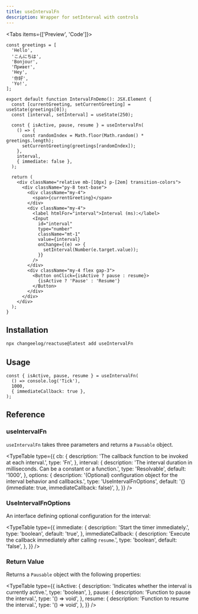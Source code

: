 ```yaml
---
title: useIntervalFn
description: Wrapper for setInterval with controls
---
```


<Tabs items={['Preview', 'Code']}>
  <Tab value="Preview">
    <IntervalFnDemo />
  </Tab>
```tsx tab="Code"
const greetings = [
  'Hello',
  'こんにちは',
  'Bonjour',
  'Привет',
  'Hey',
  '你好',
  'Yo!',
];

export default function IntervalFnDemo(): JSX.Element {
  const [currentGreeting, setCurrentGreeting] = useState(greetings[0]);
  const [interval, setInterval] = useState(250);

  const { isActive, pause, resume } = useIntervalFn(
    () => {
      const randomIndex = Math.floor(Math.random() * greetings.length);
      setCurrentGreeting(greetings[randomIndex]);
    },
    interval,
    { immediate: false },
  );

  return (
    <div className="relative mb-[10px] p-[2em] transition-colors">
      <div className="py-8 text-base">
        <div className="my-4">
          <span>{currentGreeting}</span>
        </div>
        <div className="my-4">
          <label htmlFor="interval">Interval (ms):</label>
          <Input
            id="interval"
            type="number"
            className="mt-1"
            value={interval}
            onChange={(e) => {
              setInterval(Number(e.target.value));
            }}
          />
        </div>
        <div className="my-4 flex gap-3">
          <Button onClick={isActive ? pause : resume}>
            {isActive ? 'Pause' : 'Resume'}
          </Button>
        </div>
      </div>
    </div>
  );
}
````
</Tabs>

## Installation

```bash
npx changeelog/reactuse@latest add useIntervalFn
````

## Usage

```tsx
const { isActive, pause, resume } = useIntervalFn(
  () => console.log('Tick'),
  1000,
  { immediateCallback: true },
);
```

## Reference

### useIntervalFn

`useIntervalFn` takes three parameters and returns a `Pausable` object.

<TypeTable
  type={{
    cb: {
      description: 'The callback function to be invoked at each interval.',
      type: 'Fn',
    },
    interval: {
      description:
        'The interval duration in milliseconds. Can be a constant or a function.',
      type: 'Resolvable<number>',
      default: '1000',
    },
    options: {
      description:
        '(Optional) configuration object for the interval behavior and callbacks.',
      type: 'UseIntervalFnOptions',
      default: '{} (immediate: true, immediateCallback: false)',
    },
  }}
/>

### UseIntervalFnOptions

An interface defining optional configuration for the interval:

<TypeTable
  type={{
    immediate: {
      description: 'Start the timer immediately.',
      type: 'boolean',
      default: 'true',
    },
    immediateCallback: {
      description: 'Execute the callback immediately after calling `resume`.',
      type: 'boolean',
      default: 'false',
    },
  }}
/>

### Return Value

Returns a `Pausable` object with the following properties:

<TypeTable
  type={{
    isActive: {
      description: 'Indicates whether the interval is currently active.',
      type: 'boolean',
    },
    pause: {
      description: 'Function to pause the interval.',
      type: '() => void',
    },
    resume: {
      description: 'Function to resume the interval.',
      type: '() => void',
    },
  }}
/>


